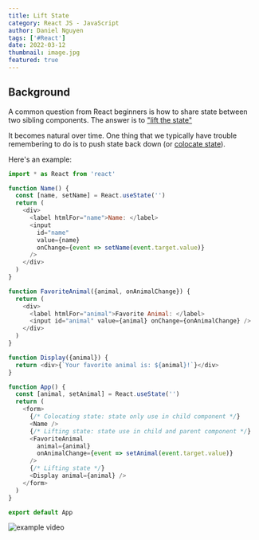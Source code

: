 ```yaml
---
title: Lift State
category: React JS - JavaScript
author: Daniel Nguyen
tags: ['#React']
date: 2022-03-12
thumbnail: image.jpg
featured: true 
---
```


## Background

A common question from React beginners is how to share state between two sibling
components. The answer is to
["lift the state"](https://reactjs.org/docs/lifting-state-up.html)

It becomes natural over time. One thing that we typically have trouble remembering to do is to push state back
down (or [colocate state](https://kentcdodds.com/blog/state-colocation-will-make-your-react-app-faster)).

Here's an example:

```javascript
import * as React from 'react'

function Name() {
  const [name, setName] = React.useState('')
  return (
    <div>
      <label htmlFor="name">Name: </label>
      <input
        id="name"
        value={name}
        onChange={event => setName(event.target.value)}
      />
    </div>
  )
}

function FavoriteAnimal({animal, onAnimalChange}) {
  return (
    <div>
      <label htmlFor="animal">Favorite Animal: </label>
      <input id="animal" value={animal} onChange={onAnimalChange} />
    </div>
  )
}

function Display({animal}) {
  return <div>{`Your favorite animal is: ${animal}!`}</div>
}

function App() {
  const [animal, setAnimal] = React.useState('')
  return (
    <form>
      {/* Colocating state: state only use in child component */}
      <Name />
      {/* Lifting state: state use in child and parent component */}
      <FavoriteAnimal
        animal={animal}
        onAnimalChange={event => setAnimal(event.target.value)}
      />
      {/* Lifting state */}
      <Display animal={animal} />
    </form>
  )
}

export default App
```

![example video](./example.gif)
